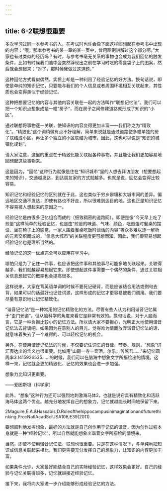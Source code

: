 ```yaml
---
---
---
```

title: 6-2联想很重要
---




多次学习过同一本参考书的人，在考试时也许会像下面这样回想起在参考书中出现的内容：“哦，那本参考书的某一章的某一页中，曾用图例讲解过这个部分啊。”大家也有过类似的经历吗？有时，与参考书毫无关系的事物也会成为我们回忆的触发条件，比如有时候我们脑中会突然浮现出之前在学习时吃的零食袋子上的图案，然后就会想起来：“对了，那时候我做过这道题。”

这种回忆方式看似偶然，实质上却是一种利用了经验记忆的好方法。换句话说，即使是单纯的知识记忆，只要能与我们的个人信息或者周围环境相互关联起来，其性质也会变得类似于经验记忆。

这种把想要记忆的内容与其他内容关联在一起的方法叫作“联想记忆法”。我们可以把一个知识点想象成是一幢“房子”，而在房子之间修建道路就形成了知识的“小区”。

通过联想将事物逐一关联，使知识的内容变得更加丰富——我们称之为“精致化”。“精致化”这个词稍微有点不好理解，简单来说就是通过道路使多幢单独的房子联结成小区，再让多个独立的小区联结为城市。因此，这也可以说是“知识的城镇化规划”。

请大家注意，这里的重点在于精致化能关联起各种事物，并且能让我们更加容易地回想起这些事物来。

这是因为，“回忆”这种行为就像是住在“知识城市”里的人想去拜访朋友（想要想起来的知识），交通越发达，到达朋友家的方式就越多。也就是说，回忆会变得比较容易。

知识记忆和经验记忆的区别就在于此，这也类似于穷乡僻壤和大城市间的差异。偏远地区交通不发达，即使有路也不好走，所以很难到达目的地。这也正是知识记忆不容易被人想起来的原因之一。

经验记忆是由很多记忆组合而成的（细致稠密的道路网）。即便是像“今天早上吃了煎蛋”这样简单的经验记忆，也是由“煎蛋的味道、气味、颜色，吃煎蛋时餐桌的摆设、坐在椅子上的感觉，一家人围着餐桌吃饭时谈话的内容”等众多难以逐一解析的元素交织而成的，“信息大城市”的关联程度更可想而知。因此，我们很容易想起经验记忆也是理所当然的。



经验记忆的这一优点完全可以应用在学习中。

哪怕只是为了记住一件事，也应该把这件事和其他事尽可能多地关联起来。关联得越多，我们就越容易想起它来。即使想起这件事需要一个偶然的条件，通过关联相关信息想起它的概率也会提高很多。

这样说来，大家在背英语单词的时候不要死记硬背，而是应该结合用法或例句去背，如果可以的话最好也记住词源，这样形成的记忆才更容易被我们调用。我们要尽量有意识地让记忆精致化。

“谐音记忆法”是一种常用的记忆精致化的方法。尽管有些人认为利用谐音记忆属于“歪门邪道”，但从脑科学的角度来看它是非常有效的。换句话说，对于人脑而言，它是一种负担比较小的记忆方法。所以请大家不要担心，光明正大地使用谐音记忆法去背诵吧。如果因为在意别人的目光，觉得难为情而放弃谐音记忆法的话，就意味着失去了一个难得的、可以轻松记忆的机会。

另外，在使用谐音记忆法的时候，不仅要记住词汇的音律、节奏、规则，“想象”词汇表达出的含义也很重要。比如用“山巅一寺一壶酒，尔乐，苦煞吾……”来记忆圆周率3.1415926535……的时候，我们可以在脑海中想象文字所描绘出的情境。这样一来，记忆就会更加精致化，记忆的效果也会进一步加强。

想象力比知识更重要。

——爱因斯坦（科学家）



此外，“想象”这种行为还可以强烈地刺激海马体2，也就是说它具有精致化和活跃海马体这两个优点。越充分地发挥自己的想象力，记忆就越能长时间地保留下来。

2Maguire,E.A.&Hassabis,D.Roleofthehippocampusinimaginationandfuturethinking.ProcNatlAcadSciUSA108,E39(2011).

要想顺利地发挥想象，最好的方法就是自己创作用于记忆的谐音，因为创作过程本身就是一种“经验记忆”，所以自然就能想象出谐音文字所描绘的情境来。

当然，即使不使用谐音记忆法，联想也很重要。只是在这种情况下，与单纯地把知识或信息关联起来相比，我们更需要充分发挥自己的想象力，让知识的内容更加丰富。

如果条件允许，大家最好能结合自己的实际经验记忆，这样效果会更好。自己的经验与记忆关联得越多，记忆就越接近经验记忆。

接下来，我将向大家进一步介绍能够形成经验记忆的方法。